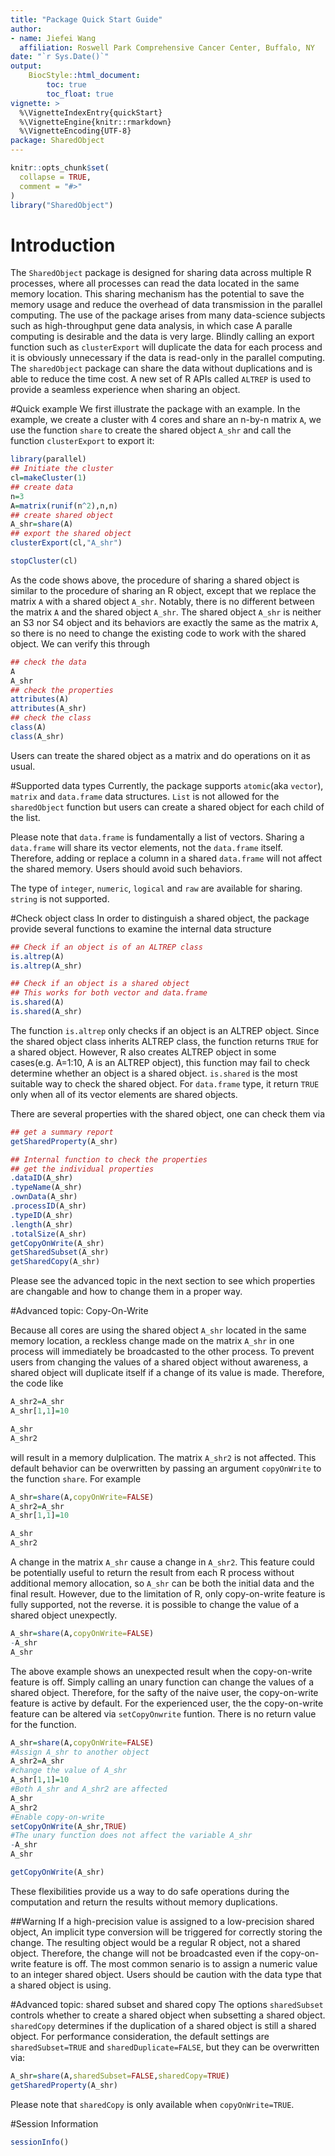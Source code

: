 ```yaml
---
title: "Package Quick Start Guide"
author: 
- name: Jiefei Wang
  affiliation: Roswell Park Comprehensive Cancer Center, Buffalo, NY
date: "`r Sys.Date()`"
output:
    BiocStyle::html_document:
        toc: true
        toc_float: true
vignette: >
  %\VignetteIndexEntry{quickStart}
  %\VignetteEngine{knitr::rmarkdown}
  %\VignetteEncoding{UTF-8}
package: SharedObject
---
```


```r
knitr::opts_chunk$set(
  collapse = TRUE,
  comment = "#>"
)
library("SharedObject")
```
# Introduction
The `SharedObject` package is designed for sharing data across multiple R processes, where all processes can read the data located in the same memory location. This sharing mechanism has the potential to save the memory usage and reduce the overhead of data transmission in the parallel computing. The use of the package arises from many data-science subjects such as high-throughput gene data analysis, in which case A paralle computing is desirable and the data is very large. Blindly calling an export function such as `clusterExport` will duplicate the data for each process and it is obviously unnecessary if the data is read-only in the parallel computing. The `sharedObject` package can share the data without duplications and is able to reduce the time cost. A new set of R APIs called `ALTREP` is used to provide a seamless experience when sharing an object.

#Quick example
We first illustrate the package with an example. In the example, we create a cluster with 4 cores and share an n-by-n matrix `A`, we use the function `share` to create the shared object `A_shr` and call the function `clusterExport` to export it:

```r
library(parallel)
## Initiate the cluster
cl=makeCluster(1)
## create data
n=3
A=matrix(runif(n^2),n,n)
## create shared object
A_shr=share(A)
## export the shared object
clusterExport(cl,"A_shr")

stopCluster(cl)
```
As the code shows above, the procedure of sharing a shared object is similar to the procedure of sharing an R object, except that we replace the matrix `A` with a shared object `A_shr`. Notably, there is no different between the matrix `A` and the shared object `A_shr`. The shared object `A_shr` is neither an S3 nor S4 object and its behaviors are exactly the same as the matrix `A`, so there is no need to change the existing code to work with the shared object. We can verify this through
```r
## check the data
A
A_shr
## check the properties
attributes(A)
attributes(A_shr)
## check the class
class(A)
class(A_shr)
```
Users can treate the shared object as a matrix and do operations on it as usual.

#Supported data types
Currently, the package supports `atomic`(aka `vector`), `matrix` and `data.frame` data structures. `List` is not allowed for the `sharedObject` function but users can create a shared object for each child of the list.

Please note that `data.frame` is fundamentally a list of vectors. Sharing a `data.frame` will share its vector elements, not the `data.frame` itself. Therefore, adding or replace a column in a shared `data.frame` will not affect the shared memory. Users should avoid such behaviors.

The type of `integer`, `numeric`, `logical` and `raw` are available for sharing. `string` is not supported.



#Check object class
In order to distinguish a shared object, the package provide several functions to examine the internal data structure

```r
## Check if an object is of an ALTREP class
is.altrep(A)
is.altrep(A_shr)

## Check if an object is a shared object
## This works for both vector and data.frame
is.shared(A)
is.shared(A_shr)
```
The function `is.altrep` only checks if an object is an ALTREP object. Since the shared object class inherits ALTREP class, the function returns `TRUE` for a shared object. However, R also creates ALTREP object in some cases(e.g. A=1:10, A is an ALTREP object), this function may fail to check determine whether an object is a shared object. `is.shared` is the most suitable way to check the shared object. For `data.frame` type, it return `TRUE` only when all of its vector elements are shared objects.

There are several properties with the shared object, one can check them via
```r
## get a summary report
getSharedProperty(A_shr)

## Internal function to check the properties
## get the individual properties
.dataID(A_shr)
.typeName(A_shr)
.ownData(A_shr)
.processID(A_shr)
.typeID(A_shr)
.length(A_shr)
.totalSize(A_shr)
getCopyOnWrite(A_shr)
getSharedSubset(A_shr)
getSharedCopy(A_shr)
```
Please see the advanced topic in the next section to see which properties are changable and how to change them in a proper way.


#Advanced topic: Copy-On-Write

Because all cores are using the shared object `A_shr` located in the same memory location, a reckless change made on the matrix `A_shr` in one process will immediately be broadcasted to the other process. To prevent users from changing the values of a shared object without awareness, a shared object will duplicate itself if a change of its value is made. Therefore, the code like

```r
A_shr2=A_shr
A_shr[1,1]=10

A_shr
A_shr2
```
will result in a memory dulplication. The matrix `A_shr2` is not affected. This default behavior can be overwritten by passing an argument `copyOnWrite` to the function `share`. For example

```r
A_shr=share(A,copyOnWrite=FALSE)
A_shr2=A_shr
A_shr[1,1]=10

A_shr
A_shr2
```
A change in the matrix `A_shr` cause a change in `A_shr2`. This feature could be potentially useful to return the result from each R process without additional memory allocation, so `A_shr` can be both the initial data and the final result. However, due to the limitation of R, only copy-on-write feature is fully supported, not the reverse. it is possible to change the value of a shared object unexpectly.

```r
A_shr=share(A,copyOnWrite=FALSE)
-A_shr
A_shr
```
The above example shows an unexpected result when the copy-on-write feature is off. Simply calling an unary function can change the values of a shared object. Therefore, for the safty of the naive user, the copy-on-write feature is active by default. For the experienced user, the the copy-on-write feature can be altered via `setCopyOnwrite` funtion. There is no return value for the function.

```r
A_shr=share(A,copyOnWrite=FALSE)
#Assign A_shr to another object
A_shr2=A_shr
#change the value of A_shr
A_shr[1,1]=10
#Both A_shr and A_shr2 are affected
A_shr
A_shr2
#Enable copy-on-write
setCopyOnWrite(A_shr,TRUE)
#The unary function does not affect the variable A_shr
-A_shr
A_shr

getCopyOnWrite(A_shr)
```
These flexibilities provide us a way to do safe operations during the computation and return the results without memory duplications.

##Warning
If a high-precision value is assigned to a low-precision shared object, An implicit type conversion will be triggered for correctly storing the change. The resulting object would be a regular R object, not a shared object. Therefore, the change will not be broadcasted even if the copy-on-write feature is off. The most common senario is to assign a numeric value to an integer shared object. Users should be caution with the data type that a shared object is using.

#Advanced topic: shared subset and shared copy
The options `sharedSubset` controls whether to create a shared object when subsetting a shared object. `sharedCopy` determines if the duplication of a shared object is still a shared object. For performance consideration, the default settings are `sharedSubset=TRUE` and `sharedDuplicate=FALSE`, but they can be overwritten via:
```r
A_shr=share(A,sharedSubset=FALSE,sharedCopy=TRUE)
getSharedProperty(A_shr)
```
Please note that `sharedCopy` is only available when `copyOnWrite=TRUE`.

#Session Information
```r
sessionInfo()
```




